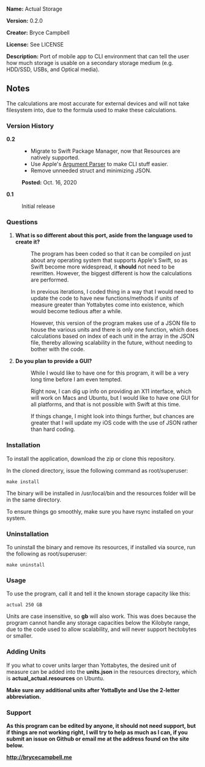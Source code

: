 '''Name:''' Actual Storage

'''Version:''' 0.2.0

'''Creator:''' Bryce Campbell

'''License:''' See LICENSE

'''Description:''' Port of mobile app to CLI environment that can tell the user how much storage is usable on a secondary storage medium (e.g. HDD/SSD, USBs, and Optical media).

==Notes==

The calculations are most accurate for external devices and will not take filesystem into, due to the formula used to make these calculations.

===Version History===

<dl>
<dt style="font-weight:bold">0.2</dt>
<dd>
<ul>
<li>Migrate to Swift Package Manager, now that Resources are natively supported.</li>
<li>Use Apple&#39;s <a href="https://github.com/apple/swift-argument-parser">Argument Parser</a> to make CLI stuff easier.</p>
<li>Remove unneeded struct and minimizing JSON.</p>
</ul>
<p><span style="font-weight: bold">Posted:</span> <aabr title="October">Oct.</abbr> 16, 2020</p>
</dd>
<dt style="font-weight:bold">0.1</dt>
<dd>
Initial release
</dd>
</dl>

===Questions===

<ol>
<li>
<dl>
<dt>'''What is so different about this port, aside from the language used to create it?'''</dt>
<dd><p>The program has been coded so that it can be compiled on just about any operating system that supports Apple's Swift, so as Swift become more widespread, it <strong>should</strong> not need to be rewritten. However, the biggest different is how the calculations are performed.</p>
<p>In previous iterations, I coded thing in a way that I would need to update the code to have new functions/methods if units of measure greater than Yottabytes come into existence, which would become tedious after a while.</p>
<p>However, this version of the program makes use of a JSON file to house the various units and there is only one function, which does calculations based on index of each unit in the array in the JSON file, thereby allowing scalability in the future, without needing to bother with the code.
<p>
</dd>
</dl>
</li>
<li>
<dl>
<dt>'''Do you plan to provide a GUI?'''</dt>
<dd><p>While I would like to have one for this program, it will be a very long time before I am even tempted.</p> 
<p>Right now, I can dig up info on providing an X11 interface, which will work on Macs and Ubuntu, but I would like to have one GUI for all platforms, and that is not possible with Swift at this time.</p>
<p>If things change, I might look into things further, but chances are greater that I will update my iOS code with the use of JSON rather than hard coding.</p>
</dd>
</dl>
</li>
</ol>

===Installation===

To install the application, download the zip or clone this repository.

In the cloned directory, issue the following command as root/superuser:

<pre>
make install
</pre>

<p>The binary will be installed in /usr/local/bin and the resources folder will be in the same directory.</p>

<p>To ensure things go smoothly, make sure you have rsync installed on your system.</p>

===Uninstallation===

To uninstall the binary and remove its resources, if installed via source, run the following as root/superuser:

<pre>
make uninstall
</pre>

===Usage===

To use the program, call it and tell it the known storage capacity like this:

<pre>
actual 250 GB
</pre>

Units are case insensitive, so <strong>gb</strong> will also work. This was does because the program cannot handle any storage capacities below the Kilobyte range, due to the code used to allow scalability, and will never support hectobytes or smaller.

===Adding Units===

If you what to cover units larger than Yottabytes, the desired unit of measure can be added into the <strong>units.json</strong> in the resources directory, which is <strong>actual_actual.resources</strong> on Ubuntu.

<strong>Make sure any additional units after YottaByte and Use the 2-letter abbreviation.</p>

===Support===

As this program can be edited by anyone, it should not need support, but if things are not working right, I will try to help as much as I can, if you submit an issue on Github or email me at the address found on the site below.

http://brycecampbell.me
